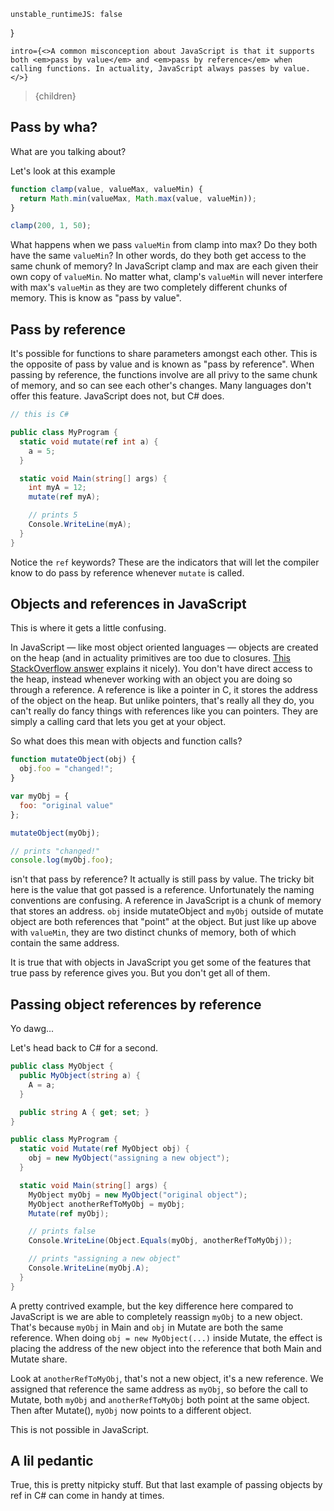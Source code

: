 
    unstable_runtimeJS: false
}

    intro={<>A common misconception about JavaScript is that it supports both <em>pass by value</em> and <em>pass by reference</em> when calling functions. In actuality, JavaScript always passes by value.
    </>}
>{children}</Article>


## Pass by wha?

What are you talking about?

Let's look at this example

```javascript
function clamp(value, valueMax, valueMin) {
  return Math.min(valueMax, Math.max(value, valueMin));
}

clamp(200, 1, 50);
```

What happens when we pass `valueMin` from clamp into max? Do they both have the same `valueMin`? In other words, do they both get access to the same chunk of memory? In JavaScript clamp and max are each given their own copy of `valueMin`. No matter what, clamp's `valueMin` will never interfere with max's `valueMin` as they are two completely different chunks of memory. This is know as "pass by value".

## Pass by reference

It's possible for functions to share parameters amongst each other. This is the opposite of pass by value and is known as "pass by reference". When passing by reference, the functions involve are all privy to the same chunk of memory, and so can see each other's changes. Many languages don't offer this feature. JavaScript does not, but C# does.

```csharp
// this is C#

public class MyProgram {
  static void mutate(ref int a) {
    a = 5;
  }

  static void Main(string[] args) {
    int myA = 12;
    mutate(ref myA);

    // prints 5
    Console.WriteLine(myA);
  }
}
```

Notice the `ref` keywords? These are the indicators that will let the compiler know to do pass by reference whenever `mutate` is called.

## Objects and references in JavaScript

This is where it gets a little confusing.

In JavaScript &mdash; like most object oriented languages &mdash; objects are created on the heap (and in actuality primitives are too due to closures. [This StackOverflow answer](http://stackoverflow.com/a/3691209/194940) explains it nicely). You don't have direct access to the heap, instead whenever working with an object you are doing so through a reference. A reference is like a pointer in C, it stores the address of the object on the heap. But unlike pointers, that's really all they do, you can't really do fancy things with references like you can pointers. They are simply a calling card that lets you get at your object.

So what does this mean with objects and function calls?

```javascript
function mutateObject(obj) {
  obj.foo = "changed!";
}

var myObj = {
  foo: "original value"
};

mutateObject(myObj);

// prints "changed!"
console.log(myObj.foo);
```

isn't that pass by reference? It actually is still pass by value. The tricky bit here is the value that got passed is a reference. Unfortunately the naming conventions are confusing. A reference in JavaScript is a chunk of memory that stores an address. `obj` inside mutateObject and `myObj` outside of mutate object are both references that "point" at the object. But just like up above with `valueMin`, they are two distinct chunks of memory, both of which contain the same address.

It is true that with objects in JavaScript you get some of the features that true pass by reference gives you. But you don't get all of them.

## Passing object references by reference

Yo dawg...

Let's head back to C# for a second.

```csharp
public class MyObject {
  public MyObject(string a) {
    A = a;
  }

  public string A { get; set; }
}

public class MyProgram {
  static void Mutate(ref MyObject obj) {
    obj = new MyObject("assigning a new object");
  }

  static void Main(string[] args) {
    MyObject myObj = new MyObject("original object");
    MyObject anotherRefToMyObj = myObj;
    Mutate(ref myObj);

    // prints false
    Console.WriteLine(Object.Equals(myObj, anotherRefToMyObj));

    // prints "assigning a new object"
    Console.WriteLine(myObj.A);
  }
}
```

A pretty contrived example, but the key difference here compared to JavaScript is we are able to completely reassign `myObj` to a new object. That's because `myObj` in Main and `obj` in Mutate are both the same reference. When doing `obj = new MyObject(...)` inside Mutate, the effect is placing the address of the new object into the reference that both Main and Mutate share.

Look at `anotherRefToMyObj`, that's not a new object, it's a new reference. We assigned that reference the same address as `myObj`, so before the call to Mutate, both `myObj` and `anotherRefToMyObj` both point at the same object. Then after Mutate(), `myObj` now points to a different object.

This is not possible in JavaScript.

## A lil pedantic

True, this is pretty nitpicky stuff. But that last example of passing objects by ref in C# can come in handy at times.
